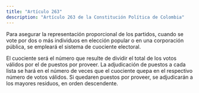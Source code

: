 ```yaml
---
title: "Artículo 263"
description: "Artículo 263 de la Constitución Política de Colombia"
---
```


Para asegurar la representación proporcional de los partidos, cuando se vote por dos o más individuos en elección popular o en una corporación pública, se empleará el sistema de cuociente electoral.

El cuociente será el número que resulte de dividir el total de los votos válidos por el de puestos por proveer. La adjudicación de puestos a cada lista se hará en el número de veces que el cuociente quepa en el respectivo número de votos válidos. Si quedaren puestos por proveer, se adjudicarán a los mayores residuos, en orden descendente.
